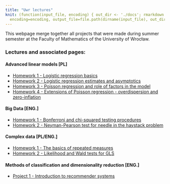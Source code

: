 ```yaml
---
title: "Uwr lectures"
knit: (function(input_file, encoding) { out_dir <- './docs'; rmarkdown::render(input_file,
  encoding=encoding, output_file=file.path(dirname(input_file), out_dir, 'index.html'))})
---
```


This webpage merge together all projects that were made during summer semester at the Faculty of Mathematics of the University of Wrocław.

### Lectures and associated pages:

#### Advanced linear models [PL]

* [Homework 1 - Logistic regression basics](https://keroiw.github.io/UWR-Lectures/Modele1)
* [Homework 2 - Logistic regression estimates and asymptotics](https://keroiw.github.io/UWR-Lectures/Modele2)
* [Homework 3 - Poisson regression and role of factors in the model](https://keroiw.github.io/UWR-Lectures/Modele3)
* [Homework 4 - Extensions of Poisson regression - overdispersion and zero-inflation](https://keroiw.github.io/UWR-Lectures/Modele4)

#### Big Data [ENG.]

* [Homework 1 - Bonferroni and chi-squared testing procedures](https://keroiw.github.io/UWR-Lectures/BigData1)
* [Homework 2 - Neyman-Pearson test for needle in the haystack problem](https://keroiw.github.io/UWR-Lectures/BigData2)

#### Complex data [PL/ENG.]

* [Homework 1 - The basics of repeated measures](https://keroiw.github.io/UWR-Lectures/ComplexData1)
* [Homework 2 - Likelihood and Wald tests for GLS](https://keroiw.github.io/UWR-Lectures/ComplexData2)

#### Methods of classification and dimensionality reduction [ENG.]

* [Project 1 - Introduction to recommender systems](https://keroiw.github.io/UWR-Lectures/RecommenderSystems)


